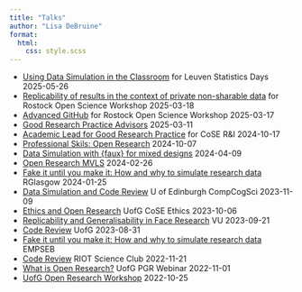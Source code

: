 ```yaml
---
title: "Talks"
author: "Lisa DeBruine"
format: 
  html:
    css: style.scss
---
```


* [Using Data Simulation in the Classroom](Leuven-2025) for Leuven Statistics Days 2025-05-26
* [Replicability of results in the context of private non-sharable data](rostock-datasim) for Rostock Open Science Workshop 2025-03-18
* [Advanced GitHub](rostock-github) for Rostock Open Science Workshop 2025-03-17
* [Good Research Practice Advisors](GRP-advisors) 2025-03-11
* [Academic Lead for Good Research Practice](ALfGRP) for CoSE R&I 2024-10-17
* [Professional Skils: Open Research](prof-skills-open-res) 2024-10-07
* [Data Simulation with {faux} for mixed designs](lmemsim-2024/) 2024-04-09
* [Open Research MVLS](UofG-open-res-MVLS) 2024-02-26
* [Fake it until you make it: How and why to simulate research data](RGlasgow-fake-it-2024/) RGlasgow 2024-01-25 
* [Data Simulation and Code Review](CompCogSci-2023) U of Edinburgh CompCogSci 2023-11-09
* [Ethics and Open Research](UofG-open-res-ethics) UofG CoSE Ethics 2023-10-06
* [Replicability and Generalisability in Face Research](rep-gen-faces/) VU 2023-09-21
* [Code Review](code-review/) UofG 2023-08-31
* [Fake it until you make it: How and why to simulate research data](EMPSEB-fake-it-2023/) EMPSEB 
* [Code Review](RIOT-code-review-2022/) RIOT Science Club 2022-11-21
* [What is Open Research?](UofG-OR-PGR-2022/) UofG PGR Webinar 2022-11-01
* [UofG Open Research Workshop](UofG-open-res/) 2022-10-25
